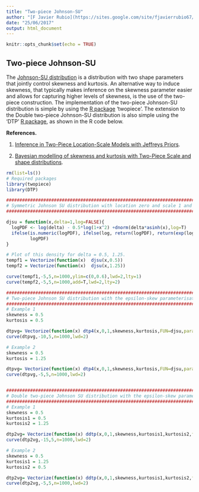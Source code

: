 ```yaml
---
title: "Two-piece Johnson-SU"
author: "[F Javier Rubio](https://sites.google.com/site/fjavierrubio67/)"
date: "25/06/2017"
output: html_document
---
```


```r
knitr::opts_chunk$set(echo = TRUE)
```

## Two-piece Johnson-SU

The [Johnson-SU distribution](https://en.wikipedia.org/wiki/Johnson%27s_SU-distribution) is a distribution with two shape parameters that jointly control skewness and kurtosis. An alternative way to induce skewness, that typically makes inference on the skewness parameter easier and allows for capturing higher levels of skewness, is the use of the two-piece construction. The implementation of the two-piece Johnson-SU distribution is simple by using the [R package](https://sites.google.com/site/fjavierrubio67/resources) 'twopiece'. The extension to the Double two-piece Johnson-SU distribution is also simple using the 'DTP' [R package](https://sites.google.com/site/fjavierrubio67/resources), as shown in the R code below.

**References.**

1. [Inference in Two-Piece Location-Scale Models with Jeffreys Priors](http://projecteuclid.org/euclid.ba/1393251764).

2. [Bayesian modelling of skewness and kurtosis with Two-Piece Scale and shape distributions](http://projecteuclid.org/euclid.ejs/1440680330).

```r
rm(list=ls())
# Required packages
library(twopiece)
library(DTP)

###################################################################################################
# Symmetric Johnson SU distribution with location zero and scale 1 and kurtosis parameter delta
###################################################################################################

djsu = function(x,delta=1,log=FALSE){
  logPDF <- log(delta) - 0.5*log(1+x^2) +dnorm(delta*asinh(x),log=T) 
  ifelse(is.numeric(logPDF), ifelse(log, return(logPDF), return(exp(logPDF))), 
         logPDF)
}

# Plot of this density for delta = 0.5, 1.25.
tempf1 = Vectorize(function(x)  djsu(x,0.5))
tempf2 = Vectorize(function(x)  djsu(x,1.25))

curve(tempf1,-5,5,n=1000,ylim=c(0,0.6),lwd=2,lty=1)
curve(tempf2,-5,5,n=1000,add=T,lwd=2,lty=2)

###################################################################################################
# Two-piece Johnson SU distribution with the epsilon-skew parameterisation
###################################################################################################
# Example 1
skewness = 0.5
kurtosis = 0.5

dtpvg= Vectorize(function(x) dtp4(x,0,1,skewness,kurtosis,FUN=djsu,param="eps"))
curve(dtpvg,-10,5,n=1000,lwd=2)

# Example 2
skewness = 0.5
kurtosis = 1.25

dtpvg= Vectorize(function(x) dtp4(x,0,1,skewness,kurtosis,FUN=djsu,param="eps"))
curve(dtpvg,-5,5,n=1000,lwd=2)


###################################################################################################
# Double two-piece Johnson SU distribution with the epsilon-skew parameterisation
###################################################################################################
# Example 1
skewness = 0.5
kurtosis1 = 0.5
kurtosis2 = 1.25

dtp2vg= Vectorize(function(x) ddtp(x,0,1,skewness,kurtosis1,kurtosis2,f=djsu,param="eps"))
curve(dtp2vg,-15,5,n=1000,lwd=2)

# Example 2
skewness = 0.5
kurtosis1 = 1.25
kurtosis2 = 0.5

dtp2vg= Vectorize(function(x) ddtp(x,0,1,skewness,kurtosis1,kurtosis2,f=djsu,param="eps"))
curve(dtp2vg,-5,5,n=1000,lwd=2)
```